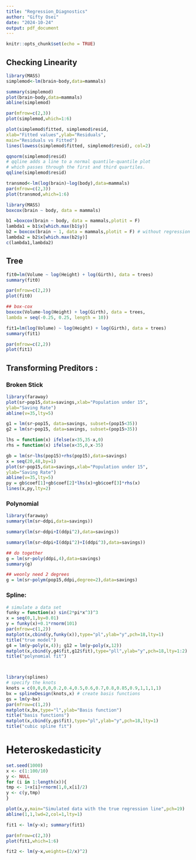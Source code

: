 ```yaml
---
title: "Regression_Diagnostics"
author: "Gifty Osei"
date: "2024-10-24"
output: pdf_document
---
```


```r
knitr::opts_chunk$set(echo = TRUE)
```


## Checking Linearity

```r
library(MASS)
simplemod<-lm(brain~body,data=mammals)

summary(simplemod)
plot(brain~body,data=mammals)
abline(simplemod)
```



```r
par(mfrow=c(2,3))
plot(simplemod,which=1:6)
```

```r
plot(simplemod$fitted, simplemod$resid,
xlab="Fitted values",ylab="Residuals",
main="Residuals vs Fitted")
lines(lowess(simplemod$fitted, simplemod$resid), col=2)
```

```r
qqnorm(simplemod$resid)
# qqline adds a line to a normal quantile-quantile plot
# which passes through the first and third quartiles.
qqline(simplemod$resid)
```


```r
transmod<-lm(log(brain)~log(body),data=mammals)
par(mfrow=c(2,3))
plot(transmod,which=1:6)
```

```r
library(MASS)
boxcox(brain ~ body, data = mammals)

b1 =boxcox(brain ~ body, data = mammals,plotit = F)
lambda1 = b1$x[which.max(b1$y)]
b2 = boxcox(brain ~ 1, data = mammals,plotit = F) # without regression
lambda2 = b2$x[which.max(b2$y)]
c(lambda1,lambda2)
```
## Tree

```r
fit0=lm(Volume ~ log(Height) + log(Girth), data = trees)
summary(fit0)

par(mfrow=c(2,2))
plot(fit0)

## box-cox
boxcox(Volume~log(Height) + log(Girth), data = trees,
lambda = seq(-0.25, 0.25, length = 10))

fit1=lm(log(Volume) ~ log(Height) + log(Girth), data = trees)
summary(fit1)

par(mfrow=c(2,2))
plot(fit1)
```


## Transforming Preditors :

### Broken Stick
```r
library(faraway)
plot(sr~pop15,data=savings,xlab="Population under 15",
ylab="Saving Rate")
abline(v=35,lty=5)

g1 = lm(sr~pop15, data=savings, subset=(pop15<35))
g2 = lm(sr~pop15, data=savings, subset=(pop15>35))

lhs = function(x) ifelse(x<35,35-x,0)
rhs = function(x) ifelse(x<35,0,x-35)

gb = lm(sr~lhs(pop15)+rhs(pop15),data=savings)
x = seq(20,48,by=1)
plot(sr~pop15,data=savings,xlab="Population under 15",
ylab="Saving Rate")
abline(v=35,lty=5)
py = gb$coef[1]+gb$coef[2]*lhs(x)+gb$coef[3]*rhs(x)
lines(x,py,lty=2)
```


### Polynomial 
```r
library(faraway)
summary(lm(sr~ddpi,data=savings))

summary(lm(sr~ddpi+I(ddpi^2),data=savings))

summary(lm(sr~ddpi+I(ddpi^2)+I(ddpi^3),data=savings))

## do together
g = lm(sr~poly(ddpi,4),data=savings)
summary(g)

## weonly need 2 degrees 
g = lm(sr~polym(pop15,ddpi,degree=2),data=savings)
```

### Spline:

```r
# simulate a data set
funky = function(x) sin(2*pi*x^3)^3
x = seq(0,1,by=0.01)
y = funky(x)+0.1*rnorm(101)
par(mfrow=c(1,2))
matplot(x,cbind(y,funky(x)),type="pl",ylab="y",pch=18,lty=1)
title("true model")
g4 = lm(y~poly(x,4)); g12 = lm(y~poly(x,12))
matplot(x,cbind(y,g4$fit,g12$fit),type="pll",ylab="y",pch=18,lty=1:2)
title("polynomial fit")



library(splines)
# specify the knots
knots = c(0,0,0,0,0.2,0.4,0.5,0.6,0.7,0.8,0.85,0.9,1,1,1,1)
bx = splineDesign(knots,x) # create basis functions
gs = lm(y~bx)
par(mfrow=c(1,2))
matplot(x,bx,type="l",ylab="Basis function")
title("basis functions")
matplot(x,cbind(y,gs$fit),type="pl",ylab="y",pch=18,lty=1)
title("cubic spline fit")
```




# Heteroskedasticity

```r
set.seed(1000)
x <- c(1:100/10)
y <- NULL
for (i in 1:length(x)){
tmp <- 1+x[i]+rnorm(1,0,x[i]/2)
y <- c(y,tmp)
}

plot(x,y,main="Simulated data with the true regression line",pch=19)
abline(1,1,lwd=2,col=1,lty=1)

fit1 <- lm(y~x); summary(fit1)

par(mfrow=c(2,3))
plot(fit1,which=1:6)

fit2 <- lm(y~x,weights=(2/x)^2)
```

